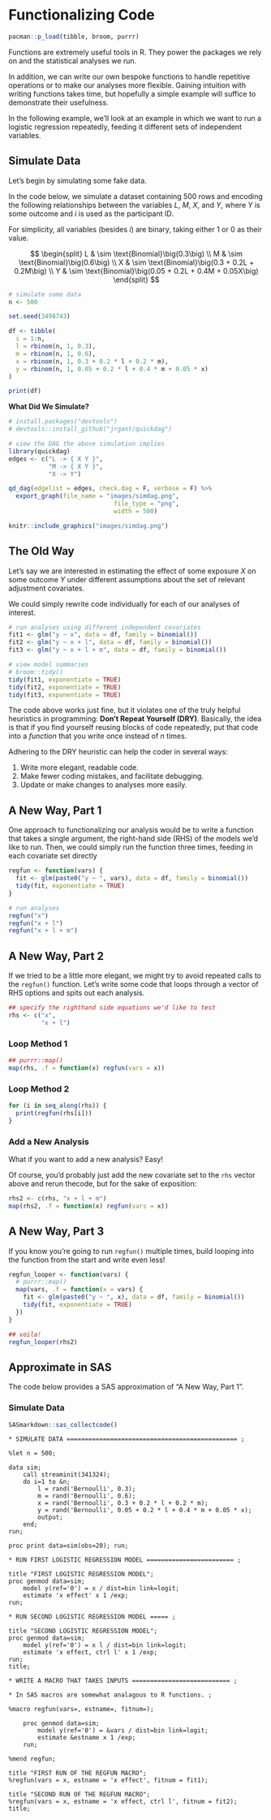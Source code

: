 # Functionalizing Code

```r
pacman::p_load(tibble, broom, purrr)
```

Functions are extremely useful tools in R. They power the packages we rely on and the statistical analyses we run.

In addition, we can write our own bespoke functions to handle repetitive operations or to make our analyses more flexible. Gaining intuition with writing functions takes time, but hopefully a simple example will suffice to demonstrate their usefulness.

In the following example, we'll look at an example in which we want to run a logistic regression repeatedly, feeding it different sets of independent variables.

## Simulate Data

Let's begin by simulating some fake data.

In the code below, we simulate a dataset containing 500 rows and encoding the following relationships between the variables *L*, *M*, *X*, and *Y*, where *Y* is some outcome and *i* is used as the participant ID.

For simplicity, all variables (besides *i*) are binary, taking either 1 or 0 as their value.

$$
\begin{split}
	L & \sim \text{Binomial}\big(0.3\big) \\
	M & \sim \text{Binomial}\big(0.6\big) \\
	X & \sim \text{Binomial}\big(0.3 + 0.2L + 0.2M\big) \\
	Y & \sim \text{Binomial}\big(0.05 + 0.2L + 0.4M + 0.05X\big)
\end{split}
$$

```r
# simulate some data
n <- 500

set.seed(3498743)

df <- tibble(
  i = 1:n,
  l = rbinom(n, 1, 0.3),
  m = rbinom(n, 1, 0.6),
  x = rbinom(n, 1, 0.3 + 0.2 * l + 0.2 * m),
  y = rbinom(n, 1, 0.05 + 0.2 * l + 0.4 * m + 0.05 * x)
)

print(df)
```

<span class="marginnote">**What Did We Simulate?**</span>

```r
# install.packages("devtools")
# devtools::install_github("jrgant/quickdag")

# view the DAG the above simulation implies
library(quickdag)
edges <- c("L -> { X Y }",
           "M -> { X Y }",
           "X -> Y")

qd_dag(edgelist = edges, check.dag = F, verbose = F) %>%
  export_graph(file_name = "images/simdag.png",
							 file_type = "png",
						 	 width = 500)

knitr::include_graphics("images/simdag.png")
```

## The Old Way

Let's say we are interested in estimating the effect of some exposure *X* on some outcome *Y* under different assumptions about the set of relevant adjustment covariates.

We could simply rewrite code individually for each of our analyses of interest.

```r
# run analyses using different independent covariates
fit1 <- glm("y ~ x", data = df, family = binomial())
fit2 <- glm("y ~ x + l", data = df, family = binomial())
fit3 <- glm("y ~ x + l + m", data = df, family = binomial())

# view model summaries
# broom::tidy()
tidy(fit1, exponentiate = TRUE)
tidy(fit2, exponentiate = TRUE)
tidy(fit3, exponentiate = TRUE)
```

The code above works just fine, but it violates one of the truly helpful heuristics in programming: **Don't Repeat Yourself (DRY)**. Basically, the idea is that if you find yourself reusing blocks of code repeatedly, put that code into a _function_ that you write once instead of *n* times.

Adhering to the DRY heuristic can help the coder in several ways:

1. Write more elegant, readable code.
2. Make fewer coding mistakes, and facilitate debugging.
3. Update or make changes to analyses more easily.


## A New Way, Part 1

One approach to functionalizing our analysis would be to write a function that takes a single argument, the right-hand side (RHS) of the models we'd like to run. Then, we could simply run the function three times, feeding in each covariate set directly


```r

regfun <- function(vars) {
  fit <- glm(paste0("y ~ ", vars), data = df, family = binomial())
  tidy(fit, exponentiate = TRUE)
}

# run analyses
regfun("x")
regfun("x + l")
regfun("x + l + m")

```

## A New Way, Part 2

If we tried to be a little more elegant, we might try to avoid repeated calls to the `regfun()` function. Let's write some code that loops through a vector of RHS options and spits out each analysis.

```r
## specify the righthand side equations we'd like to test
rhs <- c("x",
         "x + l")
```

### Loop Method 1

```r
## purrr::map()
map(rhs, .f = function(x) regfun(vars = x))
```

### Loop Method 2

```r
for (i in seq_along(rhs)) {
  print(regfun(rhs[i]))
}
```

### Add a New Analysis

What if you want to add a new analysis? Easy!

Of course, you'd probably just add the new covariate set to the `rhs` vector above and rerun thecode, but for the sake of exposition:

```r
rhs2 <- c(rhs, "x + l + m")
map(rhs2, .f = function(x) regfun(vars = x))

```


## A New Way, Part 3

If you know you're going to run `regfun()` multiple times, build looping into the function from the start and write even less!

```r

regfun_looper <- function(vars) {
  # purrr::map()
  map(vars, .f = function(x = vars) {
    fit <- glm(paste0("y ~ ", x), data = df, family = binomial())
    tidy(fit, exponentiate = TRUE)
  })
}

## voila!
regfun_looper(rhs2)

```


## Approximate in SAS

The code below provides a SAS approximation of "A New Way, Part 1".

### Simulate Data

```r
SASmarkdown::sas_collectcode()
```

```sas

* SIMULATE DATA =============================================== ;

%let n = 500;

data sim;
	call streaminit(341324);
	do i=1 to &n;
		l = rand('Bernoulli', 0.3);
		m = rand('Bernoulli', 0.6);
		x = rand('Bernoulli', 0.3 + 0.2 * l + 0.2 * m);
		y = rand('Bernoulli', 0.05 + 0.2 * l + 0.4 * m + 0.05 * x);
		output;
	end;
run;

proc print data=sim(obs=20); run;

* RUN FIRST LOGISTIC REGRESSION MODEL ======================== ;

title "FIRST LOGISTIC REGRESSION MODEL";
proc genmod data=sim;
	model y(ref='0') = x / dist=bin link=logit;
	estimate 'x effect' x 1 /exp;
run;

* RUN SECOND LOGISTIC REGRESSION MODEL ===== ;

title "SECOND LOGISTIC REGRESSION MODEL";
proc genmod data=sim;
	model y(ref='0') = x l / dist=bin link=logit;
	estimate 'x effect, ctrl l' x 1 /exp;
run;
title;

* WRITE A MACRO THAT TAKES INPUTS =========================== ;

* In SAS macros are somewhat analagous to R functions. ;

%macro regfun(vars=, estname=, fitnum=);

	proc genmod data=sim;
		model y(ref='0') = &vars / dist=bin link=logit;
		estimate &estname x 1 /exp;
	run;

%mend regfun;

title "FIRST RUN OF THE REGFUN MACRO";
%regfun(vars = x, estname = 'x effect', fitnum = fit1);

title "SECOND RUN OF THE REGFUN MACRO";
%regfun(vars = x, estname = 'x effect, ctrl l', fitnum = fit2);
title;
```
